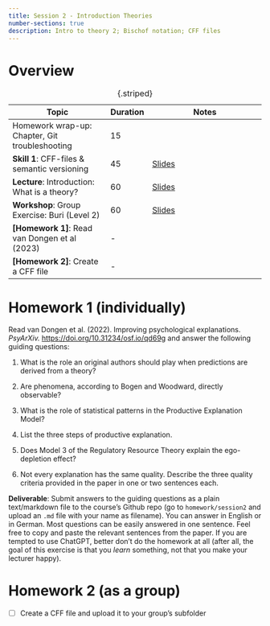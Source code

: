 ---
title: Session 2 - Introduction Theories
number-sections: true
description: Intro to theory 2; Bischof notation; CFF files
---

# Overview

| Topic                                          | Duration | Notes                                                     |
| ---------------------------------------------- | -------- | --------------------------------------------------------- |
| Homework wrap-up: Chapter, Git troubleshooting | 15       |                                                           |
| **Skill 1**: CFF-files & semantic versioning   | 45       | [Slides](../skills/it-tools/it-tools.qmd)                 |
| **Lecture**: Introduction: What is a theory?   | 60       | [Slides](../lectures/Intro2/Intro2.qmd)                   |
| **Workshop**: Group Exercise: Buri (Level 2)   | 60       | [Slides](../workshops/Buri/Buri.qmd)                      |
| **[Homework 1]**: Read van Dongen et al (2023) | -        |                                                           |
| **[Homework 2]**: Create a CFF file            | -        |                                                           |

: {.striped}



# Homework 1 (individually) {#sec-homework}

Read van Dongen et al. (2022). Improving psychological explanations. *PsyArXiv.* [https://doi.org/10.31234/osf.io/qd69g](https://doi.org/10.31234/osf.io/qd69g) and answer the following guiding questions:

1. What is the role an original authors should play when predictions are derived from a theory?

<!-- Answer: None. -->

2. Are phenomena, according to Bogen and Woodward, directly observable?

<!-- Answer: No. Although they are *established* by evidence from observations, they transcend any particular set of structured or unstructured data. -->

3. What is the role of statistical patterns in the Productive Explanation Model?

<!-- Answer: Statistical patterns are abstractions and generalizations of concrete structured data. They represent phenomena (i.e., they are their empirical anchor) and are produced by formal models. -->

4. List the three steps of productive explanation.

<!-- Answer: 
- Step 1: Represent the phenomenon as a statistical pattern.
- Step 2: Explicate the verbal theory as a formal model.
- Step 3: Evaluate whether the formal model produces the statistical pattern.
 -->

5. Does Model 3 of the Regulatory Resource Theory explain the ego-depletion effect?

<!-- Answer: 
With the specifically chosen parameters: Yes. But it "depends on a quite delicate balance between parameters that characterize the interplay between task demand and willpower." 
 -->

6. Not every explanation has the same quality. Describe the three quality criteria provided in the paper in one or two sentences each.

<!-- Answer:
Precision: Precise theories already specify many aspects of the formal model. Hence the set of formal models that are consistent with the verbal theory is relatively small.

Robustness: assess the impact of auxiliary assumptions that are necessary to specify a formal model but are not specified by the theory.

Empirical relevance: 
 -->


**Deliverable**: Submit answers to the guiding questions as a plain text/markdown file to the course's Github repo (go to `homework/session2` and upload an `.md` file with your name as filename). You can answer in English or in German. Most questions can be easily answered in one sentence. Feel free to copy and paste the relevant sentences from the paper. If you are tempted to use ChatGPT, better don't do the homework at all (after all, the goal of this exercise is that you *learn* something, not that you make your lecturer happy).


# Homework 2 (as a group)

- [ ] Create a CFF file and upload it to your group's subfolder


